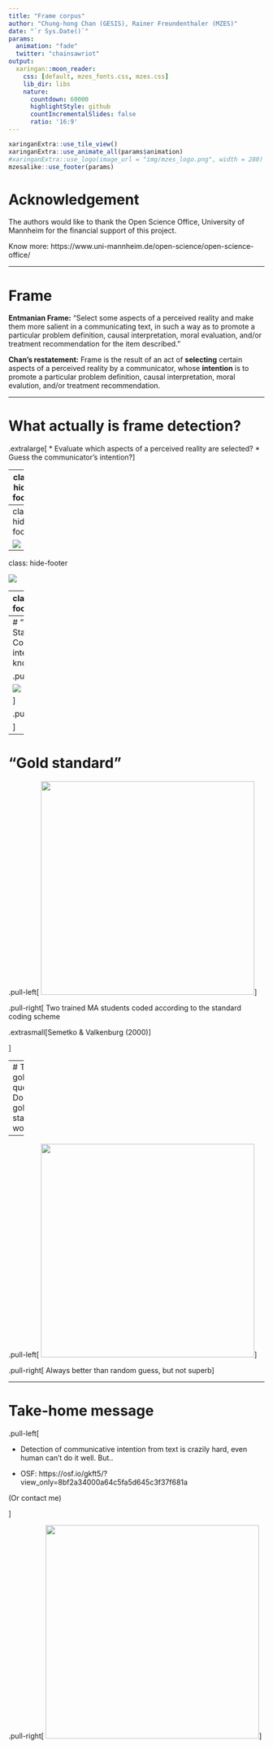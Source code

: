```yaml
---
title: "Frame corpus"
author: "Chung-hong Chan (GESIS), Rainer Freundenthaler (MZES)"
date: "`r Sys.Date()`"
params:
  animation: "fade"
  twitter: "chainsawriot"
output:
  xaringan::moon_reader:
    css: [default, mzes_fonts.css, mzes.css]
    lib_dir: libs
    nature:
      countdown: 60000
      highlightStyle: github
      countIncrementalSlides: false
      ratio: '16:9'
---
```


```r
xaringanExtra::use_tile_view()
xaringanExtra::use_animate_all(params$animation)
#xaringanExtra::use_logo(image_url = "img/mzes_logo.png", width = 280)
mzesalike::use_footer(params)
```

# Acknowledgement

The authors would like to thank the Open Science Office, University of Mannheim for the financial support of this project.

Know more: https://www.uni-mannheim.de/open-science/open-science-office/

---

# Frame

**Entmanian Frame:** "Select some aspects of a perceived reality and make them more salient in a communicating text, in such a way as to promote a particular problem definition, causal interpretation, moral evaluation, and/or treatment recommendation for the item described."

**Chan's restatement:** Frame is the result of an act of **selecting** certain aspects of a perceived reality by a communicator, whose **intention** is to promote a particular problem definition, causal interpretation, moral evalution, and/or treatment recommendation.

---

# What actually is frame detection?

.extralarge[
* Evaluate which aspects of a perceived reality are selected?
* Guess the communicator's intention?
]

---
class: hide-footer


![](img/landmesser.jpg)

---
class: hide-footer


![](img/landmesser2.jpg)

---
class: hide-footer


![](img/landmesser3.png)

---
class: hide-footer

# Generic frames

.pull-left[
"**transcend** thematic limitations and can be identified in relation to different topics, some even over time and in different cultural contexts" (de Vreese, 2005)

![](img/valk.png)

]

.pull-right[
![](img/dag1.png)

.extrasmall[Semetko & Valkenburg (2000)]

]

---
# "Platinum" Standard: Communicative intention is known

.pull-left[

![](img/counterfactual.png)

]

.pull-right[
![](img/dag2.png)

]

---
# "Gold standard"

.pull-left[
<img src="img/generic.png" height = 420>
]

.pull-right[
Two trained MA students coded according to the standard coding scheme

.extrasmall[Semetko & Valkenburg (2000)]

]

---
# The golden question: Does gold standard work?

--

.pull-left[
<img src="img/human_gg.png" height = 420>
]

.pull-right[
Always better than random guess, but not superb
]

---

# Take-home message

.pull-left[

* Detection of communicative intention from text is crazily hard, even human can't do it well. But..

* OSF: https://osf.io/gkft5/?view_only=8bf2a34000a64c5fa5d645c3f37f681a

(Or contact me)

]

.pull-right[
<img src="img/turtle.jpg" height = 420>
]
